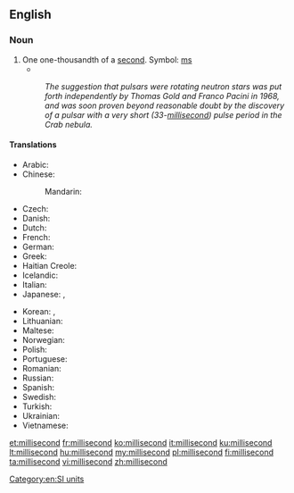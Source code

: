 ==English==

===Noun===
{{en-noun}}

# One one-thousandth of a [[second]]. Symbol: [[ms]]
#*{{quote-magazine|date=2012-01
|author=Robert L. Dorit
|title=Rereading Darwin
|volume=100|issue=1|page=23
|magazine=[[w:American Scientist|American Scientist]]
|url=http://www.americanscientist.org/issues/pub/rereading-darwin
|passage=We live our lives in three dimensions for our threescore and ten allotted years. Yet every branch of contemporary science, from statistics to cosmology, alludes to processes that operate on scales outside of human experience: the '''millisecond''' and the nanometer, the eon and the light-year.}}
#: ''The suggestion that pulsars were rotating neutron stars was put forth independently by Thomas Gold and Franco Pacini in 1968, and was soon proven beyond reasonable doubt by the discovery of a pulsar with a very short (33-[[millisecond]]) pulse period in the Crab nebula.''<sup>{{w|Pulsar|W}}</sup>

====Translations====
{{trans-top|one one-thousandth of a second}}
* Arabic: {{t|ar|ميلي ثانية|f|tr=mili ṯāniya|sc=Arab}}
* Chinese:
*: Mandarin: {{t+|cmn|毫秒|tr=háomiǎo|sc=Hani}}
* Czech: {{t|cs|milisekunda|f}}
* Danish: {{t|da|millisekund}}
* Dutch: {{t+|nl|milliseconde|m}}
* French: {{t+|fr|milliseconde|f}}
* German: {{t+|de|Millisekunde|f}}
* Greek: {{t|el|μιλιδευτερόλεπτο|n|tr=milidefterólepto|sc=Grek}}
* Haitian Creole: {{t|ht|milisgond}}
* Icelandic: {{t|is|millísekúnda}}
* Italian: {{t+|it|millisecondo|m}}
* Japanese: {{t|ja|ミリ秒|tr=miri-byō|sc=Jpan}}, {{t|ja|ミリセカント|tr=mirisekanto|sc=Jpan}}
{{trans-mid}}
* Korean: {{t|ko|밀리초|sc=Kore}}, {{t|ko|밀리세컨드|sc=Kore}}
* Lithuanian: {{t+|lt|milisekundė|f}}
* Maltese: {{t|mt|millisekonda}}
* Norwegian: {{t|no|millisekund|n}}
* Polish: {{t|pl|milisekunda|f}}
* Portuguese: {{t|pt|milissegundo|m}}
* Romanian: {{t+|ro|milisecundă|f}}
* Russian: {{t+|ru|миллисекунда|f|tr=millisekúnda}}
* Spanish: {{t+|es|milisegundo|m}}
* Swedish: {{t|sv|millisekund|c}}
* Turkish: {{t|tr|milisaniye}}
* Ukrainian: {{t|uk|мілісекунда|f|tr=milisekúnda}}
* Vietnamese: {{t|vi|một phần nghìn giây}}
{{trans-bottom}}

[[Category:en:SI units]]

[[et:millisecond]]
[[fr:millisecond]]
[[ko:millisecond]]
[[it:millisecond]]
[[ku:millisecond]]
[[lt:millisecond]]
[[hu:millisecond]]
[[my:millisecond]]
[[pl:millisecond]]
[[fi:millisecond]]
[[ta:millisecond]]
[[vi:millisecond]]
[[zh:millisecond]]